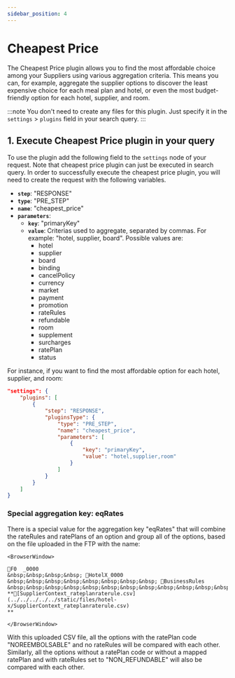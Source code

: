 ```yaml
---
sidebar_position: 4
---
```


# Cheapest Price

The Cheapest Price plugin allows you to find the most affordable choice among your Suppliers using various aggregation criteria. This means you can, for example, aggregate the supplier options to discover the least expensive choice for each meal plan and hotel, or even the most budget-friendly option for each hotel, supplier, and room.

:::note
You don't need to create any files for this plugin. Just specify it in the `settings` > `plugins` field in your search query.
:::

## 1. Execute Cheapest Price plugin in your query

To use the plugin add the following field to the `settings` node of your request. Note that cheapest price plugin can just be executed in search query. In order to successfully execute the cheapest price plugin, you will need to create the request with the following variables.

* **`step`**: "RESPONSE"
* **`type`**: "PRE_STEP"
* **`name`**: "cheapest_price"
* **`parameters`**:
	* **`key`**: "primaryKey"
	* **`value`**: Criterias used to aggregate, separated by commas. For example: "hotel, supplier, board". Possible values are: 
		* hotel
		* supplier
		* board
		* binding
		* cancelPolicy
		* currency
		* market
		* payment
		* promotion
		* rateRules
		* refundable
		* room 
		* supplement
		* surcharges
		* ratePlan
		* status

For instance, if you want to find the most affordable option for each hotel, supplier, and room:

```json
"settings": {
	"plugins": [
		{
			"step": "RESPONSE",
			"pluginsType": {
				"type": "PRE_STEP",
				"name": "cheapest_price",
                "parameters": [
                    {
                        "key": "primaryKey",
                        "value": "hotel,supplier,room"
                    }
                ]
			}
		}
	]
}
```


### Special aggregation key: eqRates

There is a special value for the aggregation key "eqRates" that  will combine the rateRules and ratePlans of an option and group all of the options, based on the file uploaded in the FTP with the name:

```mdx-code-block
<BrowserWindow>

📁F0  _0000  
&nbsp;&nbsp;&nbsp;&nbsp; 📁HotelX_0000  
&nbsp;&nbsp;&nbsp;&nbsp;&nbsp;&nbsp;&nbsp;&nbsp; 📁BusinessRules  
&nbsp;&nbsp;&nbsp;&nbsp;&nbsp;&nbsp;&nbsp;&nbsp;&nbsp;&nbsp;&nbsp;&nbsp; **📄[SupplierContext_rateplanraterule.csv](../../../../../static/files/hotel-x/SupplierContext_rateplanraterule.csv)
**

</BrowserWindow>
```



With this uploaded CSV file, all the options with the ratePlan code "NOREEMBOLSABLE" and no rateRules will be compared with each other. Similarly, all the options without a ratePlan code or without a mapped ratePlan and with rateRules set to "NON_REFUNDABLE" will also be compared with each other.
